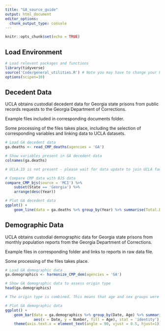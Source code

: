 ```yaml
---
title: "GA_source_guide"
output: html_document
editor_options: 
  chunk_output_type: console
---
```


```r
knitr::opts_chunk$set(echo = TRUE)
```

## Load Environment

```r
# Load relevent packages and functions
library(tidyverse)
source('Code/general_utilities.R') # Note you may have to change your Rmarkdown option for evaluate chunks to project instead of document
options(scipen=10)
```

## Decedent Data

UCLA obtains custodial decedent data for Georgia state prisons from public records requests to the Georgia Department of Corrections.

Example files included in corresponding documents folder.

Some processing of the files takes place, including the selection of corresponding variables and linking data 
to UCLA datasets. 

```r
# Load GA decedent data
ga.deaths <- read_CMP_deaths(agencies = 'GA')

# Show variables present in GA decedent data
colnames(ga.deaths)

# UCLA.ID is not present - please wait for data update to join UCLA facility data

# Compare CMP data with BJS data
compare_CMP_bjs(source = 'MCI') %>%
    subset(State == 'Georgia') %>%
    arrange(desc(Year))

# Plot GA decedent data 
ggplot() +
    geom_line(data = ga.deaths %>% group_by(Year) %>% summarise(Total.Deaths = n()),aes(x = Year, y = Total.Deaths))

```


## Demographic Data

UCLA obtains custodial demographic data for Georgia state prisons from monthly population reports from the Georgia Department of Corrections.

Example files in corresponding folder and links to reports in raw data file.

Some processing of the files takes place. 

```r
# Load GA demographic data
ga.demographics <- harmonize_CMP_dem(agencies = 'GA')

# Show GA demographic data to assess origin type
head(ga.demographics)

# The origin type is combined. This means that age and sex groups were aggregated and reported together.  

# Plot GA demographic data 
ggplot() +
    geom_bar(data = ga.demographics %>% group_by(Date, Age) %>% summarise(Number = sum(Number, na.rm = TRUE)),
             aes(x = Date, y = Number, fill = Age), stat = 'identity') +
    theme(axis.text.x = element_text(angle = 90, vjust = 0.5, hjust=1)) # To see dates on x axis



```